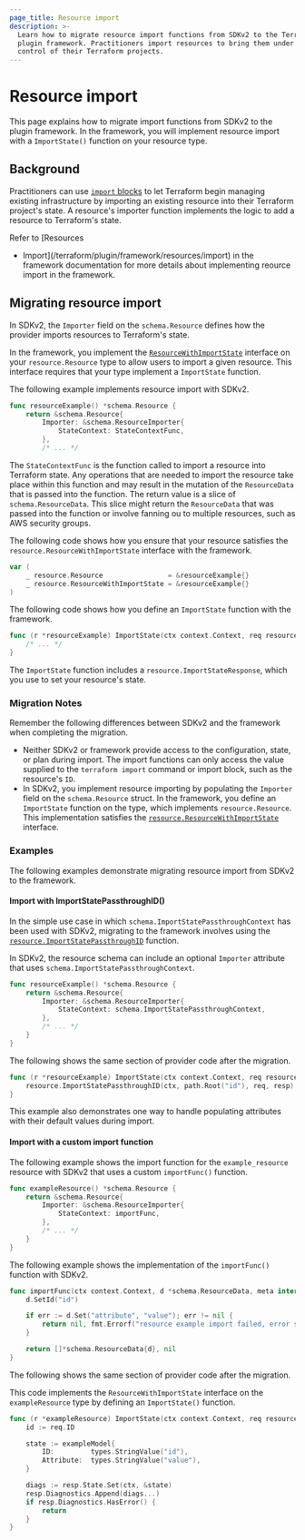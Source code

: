 ```yaml
---
page_title: Resource import
description: >-
  Learn how to migrate resource import functions from SDKv2 to the Terraform
  plugin framework. Practitioners import resources to bring them under the
  control of their Terraform projects.
---
```


# Resource import

This page explains how to migrate import functions from SDKv2 to the plugin
framework. In the framework, you will implement resource import with a
`ImportState()` function on your resource type.

## Background

Practitioners can use [`import` blocks](/terraform/language/import) to let
Terraform begin managing existing infrastructure by importing an existing
resource into their Terraform project's state. A resource's importer function
implements the logic to add a resource to Terraform's state.

Refer to [Resources
- Import](/terraform/plugin/framework/resources/import) in the framework
documentation for more details about implementing reource import in the
framework.

## Migrating resource import

In SDKv2, the `Importer` field on the `schema.Resource` defines how the provider
imports resources to Terraform's state.

In the framework, you implement the
[`ResourceWithImportState`](https://pkg.go.dev/github.com/hashicorp/terraform-plugin-framework/resource#ResourceWithImportState)
interface on your `resource.Resource` type to allow users to import a given
resource. This interface requires that your type implement a `ImportState`
function.

<Tabs>
<Tab heading="SDKv2">

The following example implements resource import with SDKv2.

```go
func resourceExample() *schema.Resource {
    return &schema.Resource{
        Importer: &schema.ResourceImporter{
            StateContext: StateContextFunc,
        },
        /* ... */
```

The `StateContextFunc` is the function called to import a resource into
Terraform state. Any operations that are needed to import the resource take
place within this function and may result in the mutation of the `ResourceData`
that is passed into the function. The return value is a slice of
`schema.ResourceData`. This slice might return the
`ResourceData` that was passed into the function or involve fanning ou to multiple resources, such as AWS security groups.

</Tab>
<Tab heading="Framework">

The following code shows how you ensure that your resource satisfies the
`resource.ResourceWithImportState` interface with the framework.

```go
var (
    _ resource.Resource                = &resourceExample{}
    _ resource.ResourceWithImportState = &resourceExample{}
)
```

The following code shows how you define an `ImportState` function with the
framework.

```go
func (r *resourceExample) ImportState(ctx context.Context, req resource.ImportStateRequest, resp *resource.ImportStateResponse) {
    /* ... */
}
```

The `ImportState` function includes a `resource.ImportStateResponse`, which you
use to set your resource's state.

</Tab>
</Tabs>

### Migration Notes

Remember the following differences between SDKv2 and the framework when
completing the migration.

- Neither SDKv2 or framework provide access to the configuration, state,
  or plan during import. The import functions can only access the value supplied to the `terraform import` command or import block, such as the resource's `ID`.
- In SDKv2, you implement resource importing by populating the `Importer` field
  on the `schema.Resource` struct. In the framework, you define an `ImportState`
  function on the type, which implements `resource.Resource`. This implementation
  satisfies the [`resource.ResourceWithImportState`](https://pkg.go.dev/github.com/hashicorp/terraform-plugin-framework/resource#ResourceWithImportState) interface.

### Examples

The following examples demonstrate migrating resource import from SDKv2 to the
framework.

#### Import with ImportStatePassthroughID()

In the simple use case in which `schema.ImportStatePassthroughContext` has been
used with SDKv2, migrating to the framework involves using the
[`resource.ImportStatePassthroughID`](https://pkg.go.dev/github.com/hashicorp/terraform-plugin-framework/resource#ImportStatePassthroughID)
function.

<Tabs>
<Tab heading="SDKv2">

In SDKv2, the resource schema can include an optional `Importer` attribute that
uses `schema.ImportStatePassthroughContext`.

```go
func resourceExample() *schema.Resource {
    return &schema.Resource{
        Importer: &schema.ResourceImporter{
			StateContext: schema.ImportStatePassthroughContext,
        },
        /* ... */
    }
}
```

</Tab>
<Tab heading="Framework">

The following shows the same section of provider code after the migration.

```go
func (r *resourceExample) ImportState(ctx context.Context, req resource.ImportStateRequest, resp *resource.ImportStateResponse) {
    resource.ImportStatePassthroughID(ctx, path.Root("id"), req, resp)
}
```

This example also demonstrates one way to handle populating attributes with
their default values during import.

</Tab>
</Tabs>

#### Import with a custom import function

<Tabs>
<Tab heading="SDKv2">

The following example shows the import function for the `example_resource`
resource with SDKv2 that uses a custom `importFunc()` function.

```go
func exampleResource() *schema.Resource {
    return &schema.Resource{
        Importer: &schema.ResourceImporter{
            StateContext: importFunc,
        },
        /* ... */
    }
}
```

The following example shows the implementation of the `importFunc()` function
with SDKv2.

```go
func importFunc(ctx context.Context, d *schema.ResourceData, meta interface{}) ([]*schema.ResourceData, error) {
    d.SetId("id")

    if err := d.Set("attribute", "value"); err != nil {
        return nil, fmt.Errorf("resource example import failed, error setting attribute: %w", err)
    }

    return []*schema.ResourceData{d}, nil
}
```

</Tab>
<Tab heading="Framework">

The following shows the same section of provider code after the migration.

This code implements the `ResourceWithImportState` interface on the
`exampleResource` type by defining an `ImportState()` function.

```go
func (r *exampleResource) ImportState(ctx context.Context, req resource.ImportStateRequest, resp *resource.ImportStateResponse) {
    id := req.ID

    state := exampleModel{
        ID:         types.StringValue("id"),
        Attribute:  types.StringValue("value"),
    }

    diags := resp.State.Set(ctx, &state)
    resp.Diagnostics.Append(diags...)
    if resp.Diagnostics.HasError() {
        return
    }
}
```

</Tab>
</Tabs>

<!-- FIXME: Example using resource identity rather than ID alone? -->
